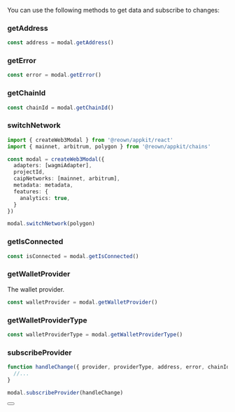 
You can use the following methods to get data and subscribe to changes:

### getAddress

```ts
const address = modal.getAddress()
```

### getError

```ts
const error = modal.getError()
```

### getChainId

```ts
const chainId = modal.getChainId()
```

### switchNetwork

```ts
import { createWeb3Modal } from '@reown/appkit/react'
import { mainnet, arbitrum, polygon } from '@reown/appkit/chains'

const modal = createWeb3Modal({
  adapters: [wagmiAdapter],
  projectId,
  caipNetworks: [mainnet, arbitrum],
  metadata: metadata,
  features: {
    analytics: true,
  }
})

modal.switchNetwork(polygon)
```

### getIsConnected

```ts
const isConnected = modal.getIsConnected()
```

### getWalletProvider

The wallet provider.

```ts
const walletProvider = modal.getWalletProvider()
```

### getWalletProviderType

```ts
const walletProviderType = modal.getWalletProviderType()
```

### subscribeProvider

```ts
function handleChange({ provider, providerType, address, error, chainId, isConnected }) {
  //...
}

modal.subscribeProvider(handleChange)
```

<Button name="Learn More" url="https://docs.ethers.org/v6/getting-started/#starting-blockchain" />
